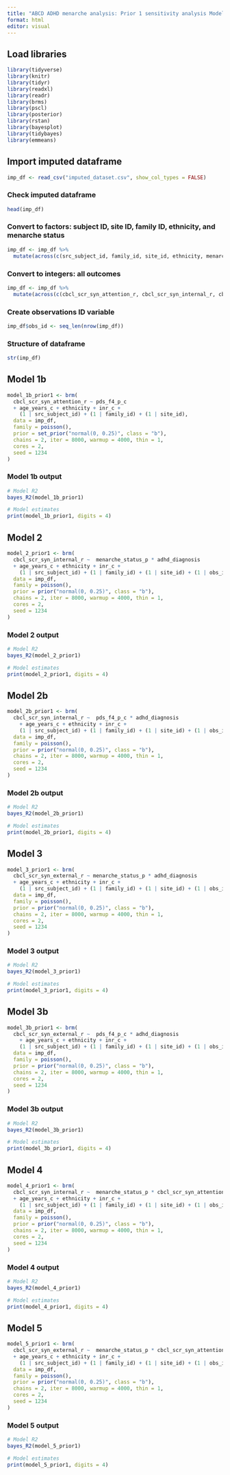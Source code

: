 ```yaml
---
title: "ABCD ADHD menarche analysis: Prior 1 sensitivity analysis Models 1 - 5 cross-sectional"
format: html
editor: visual
---
```


## Load libraries

```r
library(tidyverse)
library(knitr)
library(tidyr)
library(readxl)
library(readr)
library(brms)
library(pscl)
library(posterior)
library(rstan)
library(bayesplot)
library(tidybayes)
library(emmeans)
```

## Import imputed dataframe

```r
imp_df <- read_csv("imputed_dataset.csv", show_col_types = FALSE)
```

### Check imputed dataframe

```r
head(imp_df)
```

### Convert to factors: subject ID, site ID, family ID, ethnicity, and menarche status

```r
imp_df <- imp_df %>%
  mutate(across(c(src_subject_id, family_id, site_id, ethnicity, menarche_status_p, adhd_diagnosis), as.factor))
```

### Convert to integers: all outcomes

```r
imp_df <- imp_df %>%
  mutate(across(c(cbcl_scr_syn_attention_r, cbcl_scr_syn_internal_r, cbcl_scr_syn_external_r), as.integer))
```

### Create observations ID variable

```r
imp_df$obs_id <- seq_len(nrow(imp_df))
```

### Structure of dataframe

```r
str(imp_df)
```

## Model 1b

```r
model_1b_prior1 <- brm(
  cbcl_scr_syn_attention_r ~ pds_f4_p_c
  + age_years_c + ethnicity + inr_c +
    (1 | src_subject_id) + (1 | family_id) + (1 | site_id),
  data = imp_df,  
  family = poisson(),  
  prior = set_prior("normal(0, 0.25)", class = "b"),
  chains = 2, iter = 8000, warmup = 4000, thin = 1,
  cores = 2, 
  seed = 1234
)
```

### Model 1b output

```r
# Model R2
bayes_R2(model_1b_prior1)

# Model estimates
print(model_1b_prior1, digits = 4)
```

## Model 2

```r
model_2_prior1 <- brm(
  cbcl_scr_syn_internal_r ~  menarche_status_p * adhd_diagnosis
  + age_years_c + ethnicity + inr_c +
    (1 | src_subject_id) + (1 | family_id) + (1 | site_id) + (1 | obs_id),
  data = imp_df,  
  family = poisson(),  
  prior = prior("normal(0, 0.25)", class = "b"),
  chains = 2, iter = 8000, warmup = 4000, thin = 1,
  cores = 2, 
  seed = 1234
)
```

### Model 2 output

```r
# Model R2
bayes_R2(model_2_prior1)

# Model estimates
print(model_2_prior1, digits = 4)
```

## Model 2b

```r
model_2b_prior1 <- brm(
  cbcl_scr_syn_internal_r ~  pds_f4_p_c * adhd_diagnosis 
    + age_years_c + ethnicity + inr_c + 
    (1 | src_subject_id) + (1 | family_id) + (1 | site_id) + (1 | obs_id), 
  data = imp_df,
  family = poisson(),
  prior = prior("normal(0, 0.25)", class = "b"),
  chains = 2, iter = 8000, warmup = 4000, thin = 1,
  cores = 2,
  seed = 1234
)
```

### Model 2b output

```r
# Model R2
bayes_R2(model_2b_prior1)

# Model estimates
print(model_2b_prior1, digits = 4)
```

## Model 3

```r
model_3_prior1 <- brm(
  cbcl_scr_syn_external_r ~ menarche_status_p * adhd_diagnosis 
  + age_years_c + ethnicity + inr_c +
    (1 | src_subject_id) + (1 | family_id) + (1 | site_id) + (1 | obs_id),
  data = imp_df,  
  family = poisson(),  
  prior = prior("normal(0, 0.25)", class = "b"),
  chains = 2, iter = 8000, warmup = 4000, thin = 1,
  cores = 2, 
  seed = 1234
)
```

### Model 3 output

```r
# Model R2
bayes_R2(model_3_prior1)

# Model estimates
print(model_3_prior1, digits = 4)
```

## Model 3b

```r
model_3b_prior1 <- brm(
  cbcl_scr_syn_external_r ~  pds_f4_p_c * adhd_diagnosis 
    + age_years_c + ethnicity + inr_c + 
    (1 | src_subject_id) + (1 | family_id) + (1 | site_id) + (1 | obs_id), 
  data = imp_df,
  family = poisson(), 
  prior = prior("normal(0, 0.25)", class = "b"),
  chains = 2, iter = 8000, warmup = 4000, thin = 1,
  cores = 2,
  seed = 1234
)
```

### Model 3b output

```r
# Model R2
bayes_R2(model_3b_prior1)

# Model estimates
print(model_3b_prior1, digits = 4)
```

## Model 4

```r
model_4_prior1 <- brm(
  cbcl_scr_syn_internal_r ~  menarche_status_p * cbcl_scr_syn_attention_r_c
  + age_years_c + ethnicity + inr_c +
    (1 | src_subject_id) + (1 | family_id) + (1 | site_id) + (1 | obs_id),
  data = imp_df,  
  family = poisson(),  
  prior = prior("normal(0, 0.25)", class = "b"),
  chains = 2, iter = 8000, warmup = 4000, thin = 1,
  cores = 2, 
  seed = 1234
)
```

### Model 4 output

```r
# Model R2
bayes_R2(model_4_prior1)

# Model estimates
print(model_4_prior1, digits = 4)
```

## Model 5

```r
model_5_prior1 <- brm(
  cbcl_scr_syn_external_r ~  menarche_status_p * cbcl_scr_syn_attention_r_c
  + age_years_c + ethnicity + inr_c +
    (1 | src_subject_id) + (1 | family_id) + (1 | site_id) + (1 | obs_id),
  data = imp_df,  
  family = poisson(),  
  prior = prior("normal(0, 0.25)", class = "b"),
  chains = 2, iter = 8000, warmup = 4000, thin = 1,
  cores = 2, 
  seed = 1234
)
```

### Model 5 output

```r
# Model R2
bayes_R2(model_5_prior1)

# Model estimates
print(model_5_prior1, digits = 4)
```
